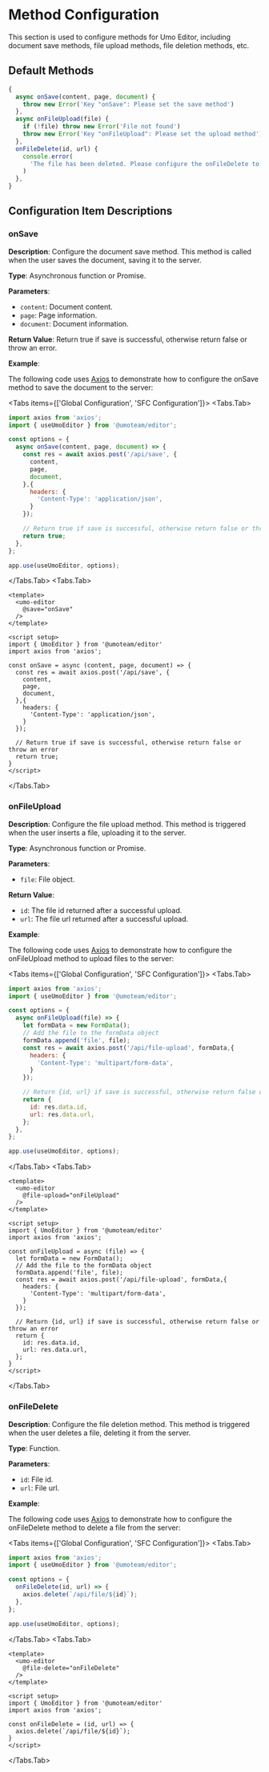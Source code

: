 
# Method Configuration

This section is used to configure methods for Umo Editor, including document save methods, file upload methods, file deletion methods, etc.

## Default Methods

```js
{
  async onSave(content, page, document) {
    throw new Error('Key "onSave": Please set the save method')
  },
  async onFileUpload(file) {
    if (!file) throw new Error('File not found')
    throw new Error('Key "onFileUpload": Please set the upload method')
  },
  onFileDelete(id, url) {
    console.error(
      'The file has been deleted. Please configure the onFileDelete to completely delete the file from the server.',
    )
  },
}
```

## Configuration Item Descriptions

### onSave

**Description**: Configure the document save method. This method is called when the user saves the document, saving it to the server.

**Type**: Asynchronous function or Promise.

**Parameters**:

- `content`: Document content.
- `page`: Page information.
- `document`: Document information.

**Return Value**: Return true if save is successful, otherwise return false or throw an error.

**Example**:

The following code uses [Axios](https://axios-http.com/) to demonstrate how to configure the onSave method to save the document to the server:

<Tabs items={['Global Configuration', 'SFC Configuration']}>
<Tabs.Tab>
```js
import axios from 'axios';
import { useUmoEditor } from '@umoteam/editor';

const options = {
  async onSave(content, page, document) => {
    const res = await axios.post('/api/save', {
      content,
      page,
      document,
    },{
      headers: {
        'Content-Type': 'application/json',
      }
    });

    // Return true if save is successful, otherwise return false or throw an error
    return true; 
  },
};

app.use(useUmoEditor, options);
```
</Tabs.Tab>
<Tabs.Tab>
```vue
<template>
  <umo-editor 
    @save="onSave" 
  />
</template>
 
<script setup>
import { UmoEditor } from '@umoteam/editor'
import axios from 'axios';

const onSave = async (content, page, document) => {
  const res = await axios.post('/api/save', {
    content,
    page,
    document,
  },{
    headers: {
      'Content-Type': 'application/json',
    }
  });

  // Return true if save is successful, otherwise return false or throw an error
  return true; 
}
</script>
```
</Tabs.Tab>
</Tabs>

### onFileUpload

**Description**: Configure the file upload method. This method is triggered when the user inserts a file, uploading it to the server.

**Type**: Asynchronous function or Promise.

**Parameters**:

- `file`: File object.

**Return Value**:

- `id`: The file id returned after a successful upload.
- `url`: The file url returned after a successful upload.

**Example**:

The following code uses [Axios](https://axios-http.com/) to demonstrate how to configure the onFileUpload method to upload files to the server:

<Tabs items={['Global Configuration', 'SFC Configuration']}>
<Tabs.Tab>
```js
import axios from 'axios';
import { useUmoEditor } from '@umoteam/editor';

const options = {
  async onFileUpload(file) => {
    let formData = new FormData();
    // Add the file to the formData object
    formData.append('file', file);
    const res = await axios.post('/api/file-upload', formData,{
      headers: {
        'Content-Type': 'multipart/form-data',
      }
    });

    // Return {id, url} if save is successful, otherwise return false or throw an error
    return {
      id: res.data.id,
      url: res.data.url,
    }; 
  },
};

app.use(useUmoEditor, options);
```
</Tabs.Tab>
<Tabs.Tab>
```vue
<template>
  <umo-editor 
    @file-upload="onFileUpload" 
  />
</template>
 
<script setup>
import { UmoEditor } from '@umoteam/editor'
import axios from 'axios';

const onFileUpload = async (file) => {
  let formData = new FormData();
  // Add the file to the formData object
  formData.append('file', file);
  const res = await axios.post('/api/file-upload', formData,{
    headers: {
      'Content-Type': 'multipart/form-data',
    }
  });

  // Return {id, url} if save is successful, otherwise return false or throw an error
  return {
    id: res.data.id,
    url: res.data.url,
  }; 
}
</script>
```
</Tabs.Tab>
</Tabs>

### onFileDelete

**Description**: Configure the file deletion method. This method is triggered when the user deletes a file, deleting it from the server.

**Type**: Function.

**Parameters**:

- `id`: File id.
- `url`: File url.

**Example**:

The following code uses [Axios](https://axios-http.com/) to demonstrate how to configure the onFileDelete method to delete a file from the server:

<Tabs items={['Global Configuration', 'SFC Configuration']}>
<Tabs.Tab>
```js
import axios from 'axios';
import { useUmoEditor } from '@umoteam/editor';

const options = {
  onFileDelete(id, url) => {
    axios.delete(`/api/file/${id}`);
  },
};

app.use(useUmoEditor, options);
```
</Tabs.Tab>
<Tabs.Tab>
```vue
<template>
  <umo-editor 
    @file-delete="onFileDelete" 
  />
</template>
 
<script setup>
import { UmoEditor } from '@umoteam/editor'
import axios from 'axios';

const onFileDelete = (id, url) => {
  axios.delete(`/api/file/${id}`);
}
</script>
```
</Tabs.Tab>
</Tabs>

